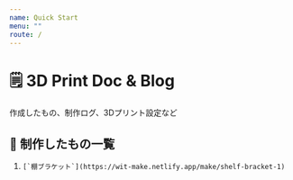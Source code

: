 ```yaml
---
name: Quick Start
menu: ""
route: /
---
```

# 🗒️ 3D Print Doc & Blog

作成したもの、制作ログ、3Dプリント設定など

## 🚀 制作したもの一覧

1. ``[`棚ブラケット`](https://wit-make.netlify.app/make/shelf-bracket-1)``